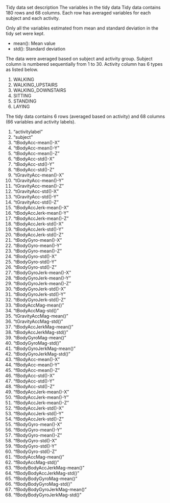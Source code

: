 Tidy data set description
The variables in the tidy data
Tidy data contains 180 rows and 68 columns. Each row has averaged variables for each subject and each activity.

Only all the variables estimated from mean and standard deviation in the tidy set were kept.

* mean(): Mean value
* std(): Standard deviation

The data were averaged based on subject and activity group.
Subject column is numbered sequentially from 1 to 30. Activity column has 6 types as listed below.

1. WALKING
2. WALKING_UPSTAIRS
3. WALKING_DOWNSTAIRS
4. SITTING
5. STANDING
6. LAYING

The tidy data contains 6 rows (averaged based on activity) and 68 columns (66 variables and activity labels).

1. "activitylabel"
2. "subject"
3. "tBodyAcc-mean()-X"
4. "tBodyAcc-mean()-Y"
5. "tBodyAcc-mean()-Z"
6. "tBodyAcc-std()-X"
7. "tBodyAcc-std()-Y"
8. "tBodyAcc-std()-Z"
9. "tGravityAcc-mean()-X"
10. "tGravityAcc-mean()-Y"
11. "tGravityAcc-mean()-Z"
12. "tGravityAcc-std()-X"
13. "tGravityAcc-std()-Y"
14. "tGravityAcc-std()-Z"
15. "tBodyAccJerk-mean()-X"
16. "tBodyAccJerk-mean()-Y"
17. "tBodyAccJerk-mean()-Z"
18. "tBodyAccJerk-std()-X"
19. "tBodyAccJerk-std()-Y"
20. "tBodyAccJerk-std()-Z"
21. "tBodyGyro-mean()-X"
22. "tBodyGyro-mean()-Y"
23. "tBodyGyro-mean()-Z"
24. "tBodyGyro-std()-X"
25. "tBodyGyro-std()-Y"
26. "tBodyGyro-std()-Z"
27. "tBodyGyroJerk-mean()-X"
28. "tBodyGyroJerk-mean()-Y"
29. "tBodyGyroJerk-mean()-Z"
30. "tBodyGyroJerk-std()-X"
31. "tBodyGyroJerk-std()-Y"
32. "tBodyGyroJerk-std()-Z"
33. "tBodyAccMag-mean()"
34. "tBodyAccMag-std()"
35. "tGravityAccMag-mean()"
36. "tGravityAccMag-std()"
37. "tBodyAccJerkMag-mean()"
38. "tBodyAccJerkMag-std()"
39. "tBodyGyroMag-mean()"
40. "tBodyGyroMag-std()"
41. "tBodyGyroJerkMag-mean()"
42. "tBodyGyroJerkMag-std()"
43. "fBodyAcc-mean()-X"
44. "fBodyAcc-mean()-Y"
45. "fBodyAcc-mean()-Z"
46. "fBodyAcc-std()-X"
47. "fBodyAcc-std()-Y"
48. "fBodyAcc-std()-Z"
49. "fBodyAccJerk-mean()-X"
50. "fBodyAccJerk-mean()-Y"
51. "fBodyAccJerk-mean()-Z"
52. "fBodyAccJerk-std()-X"
53. "fBodyAccJerk-std()-Y"
54. "fBodyAccJerk-std()-Z"
55. "fBodyGyro-mean()-X"
56. "fBodyGyro-mean()-Y"
57. "fBodyGyro-mean()-Z"
58. "fBodyGyro-std()-X"
59. "fBodyGyro-std()-Y"
60. "fBodyGyro-std()-Z"
61. "fBodyAccMag-mean()"
62. "fBodyAccMag-std()"
63. "fBodyBodyAccJerkMag-mean()"
64. "fBodyBodyAccJerkMag-std()"
65. "fBodyBodyGyroMag-mean()"
66. "fBodyBodyGyroMag-std()"
67. "fBodyBodyGyroJerkMag-mean()"
68. "fBodyBodyGyroJerkMag-std()"
